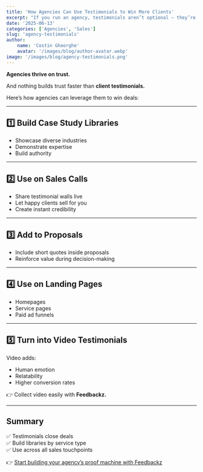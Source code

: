 ```yaml
---
title: 'How Agencies Can Use Testimonials to Win More Clients'
excerpt: "If you run an agency, testimonials aren’t optional — they’re your best sales asset. Learn how to collect, position, and leverage client feedback to close deals faster."
date: '2025-06-13'
categories: ['Agencies', 'Sales']
slug: 'agency-testimonials'
author:
    name: 'Costin Gheorghe'
    avatar: '/images/blog/author-avatar.webp'
image: '/images/blog/agency-testimonials.png'
---
```


**Agencies thrive on trust.**

And nothing builds trust faster than **client testimonials.**

Here’s how agencies can leverage them to win deals:

---

## 1️⃣ Build Case Study Libraries

- Showcase diverse industries
- Demonstrate expertise
- Build authority

---

## 2️⃣ Use on Sales Calls

- Share testimonial walls live
- Let happy clients sell for you
- Create instant credibility

---

## 3️⃣ Add to Proposals

- Include short quotes inside proposals
- Reinforce value during decision-making

---

## 4️⃣ Use on Landing Pages

- Homepages  
- Service pages  
- Paid ad funnels

---

## 5️⃣ Turn into Video Testimonials

Video adds:

- Human emotion
- Relatability
- Higher conversion rates

👉 Collect video easily with **Feedbackz.**

---

## Summary

✅ Testimonials close deals  
✅ Build libraries by service type  
✅ Use across all sales touchpoints

👉 [Start building your agency’s proof machine with Feedbackz](https://feedbackz.co)
